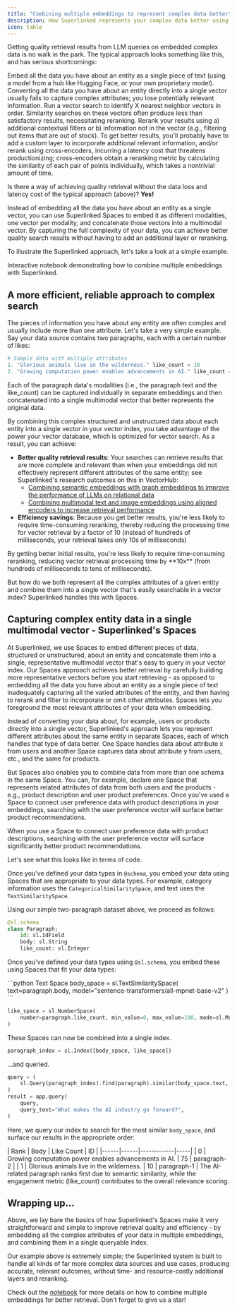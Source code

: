 ```yaml
---
title: "Combining multiple embeddings to represent complex data better"
description: How Superlinked represents your complex data better using multiple embedding spaces.
icon: table
---
```


Getting quality retrieval results from LLM queries on embedded complex data is no walk in the park. The typical approach looks something like this, and has serious shortcomings:

<Steps>
<Step title="Embed all entity data as single text">
  Embed all the data you have about an entity as a single piece of text (using a model from a hub like Hugging Face, or your own proprietary model).

  <Warning>
  Converting all the data you have about an entity directly into a single vector usually fails to capture complex attributes; you lose potentially relevant information.
  </Warning>
</Step>

<Step title="Run vector similarity search">
  Run a vector search to identify X nearest neighbor vectors in order.

  <Warning>
  Similarity searches on these vectors often produce less than satisfactory results, necessitating reranking.
  </Warning>
</Step>

<Step title="Rerank results with additional filters">
  Rerank your results using a) additional contextual filters or b) information not in the vector (e.g., filtering out items that are out of stock).

  <Warning>
  To get better results, you'll probably have to add a custom layer to incorporate additional relevant information, and/or rerank using cross-encoders, incurring a latency cost that threatens productionizing; cross-encoders obtain a reranking metric by calculating the similarity of each pair of points individually, which takes a nontrivial amount of time.
  </Warning>
</Step>
</Steps>

Is there a way of achieving quality retrieval without the data loss and latency cost of the typical approach (above)? **Yes!**

Instead of embedding all the data you have about an entity as a single vector, you can use Superlinked Spaces to embed it as different modalities, one vector per modality, and concatenate those vectors into a multimodal vector. By capturing the full complexity of your data, you can achieve better quality search results without having to add an additional layer or reranking.

To illustrate the Superlinked approach, let's take a look at a simple example.

<Card title="Follow along in this Colab" icon="code" href="https://colab.research.google.com/github/superlinked/superlinked/blob/main/notebook/feature/combine_multiple_embeddings.ipynb">
Interactive notebook demonstrating how to combine multiple embeddings with Superlinked.
</Card>

## A more efficient, reliable approach to complex search

The pieces of information you have about any entity are often complex and usually include more than one attribute. Let's take a very simple example. Say your data source contains two paragraphs, each with a certain number of likes:

```python
# Sample data with multiple attributes
1. "Glorious animals live in the wilderness." like_count = 10
2. "Growing computation power enables advancements in AI." like_count = 75
```

Each of the paragraph data's modalities (i.e., the paragraph text and the like_count) can be captured individually in separate embeddings and then concatenated into a single multimodal vector that better represents the original data.

By combining this complex structured and unstructured data about each entity into a single vector in your vector index, you take advantage of the power your vector database, which is optimized for vector search. As a result, you can achieve:

- **Better quality retrieval results**: Your searches can retrieve results that are more complete and relevant than when your embeddings did not effectively represent different attributes of the same entity; see Superlinked's research outcomes on this in VectorHub:
  - [Combining semantic embeddings with graph embeddings to improve the performance of LLMs on relational data](https://superlinked.com/vectorhub/articles/answering-questions-knowledge-graph-embeddings)
  - [Combining multimodal text and image embeddings using aligned encoders to increase retrieval performance](https://superlinked.com/vectorhub/articles/retrieval-from-image-text-modalities)
- **Efficiency savings**: Because you get better results, you're less likely to require time-consuming reranking, thereby reducing the processing time for vector retrieval by a factor of 10 (instead of hundreds of milliseconds, your retrieval takes only 10s of milliseconds)

<Tip>
By getting better initial results, you're less likely to require time-consuming reranking, reducing vector retrieval processing time by **10x** (from hundreds of milliseconds to tens of milliseconds).
</Tip>

But how do we both represent all the complex attributes of a given entity and combine them into a single vector that's easily searchable in a vector index?
Superlinked handles this with Spaces.

## Capturing complex entity data in a single multimodal vector - Superlinked's Spaces

At Superlinked, we use Spaces to embed different pieces of data, structured or unstructured, about an entity and concatenate them into a single, representative multimodal vector that's easy to query in your vector index. Our Spaces approach achieves better retrieval by carefully building more representative vectors before you start retrieving - as opposed to embedding all the data you have about an entity as a single piece of text inadequately capturing all the varied attributes of the entity, and then having to rerank and filter to incorporate or omit other attributes. Spaces lets you foreground the most relevant attributes of your data when embedding.

Instead of converting your data about, for example, users or products directly into a single vector, Superlinked's approach lets you represent different attributes about the same entity in separate Spaces, each of which handles that type of data better. One Space handles data about attribute x from users and another Space captures data about attribute y from users, etc., and the same for products.

But Spaces also enables you to combine data from more than one schema in the same Space. You can, for example, declare one Space that represents related attributes of data from both users and the products - e.g., product description and user product preferences. Once you've used a Space to connect user preference data with product descriptions in your embeddings, searching with the user preference vector will surface better product recommendations.

<Info>
When you use a Space to connect user preference data with product descriptions, searching with the user preference vector will surface significantly better product recommendations.
</Info>

Let's see what this looks like in terms of code.

Once you've defined your data types in `@schema`, you embed your data using Spaces that are appropriate to your data types. For example, category information uses the `CategoricalSimilaritySpace`, and text uses the `TextSimilaritySpace`.

Using our simple two-paragraph dataset above, we proceed as follows:

```python
@sl.schema
class Paragraph:
    id: sl.IdField
    body: sl.String
    like_count: sl.Integer
```

Once you've defined your data types using `@sl.schema`, you embed these using Spaces that fit your data types:

<CodeGroup>
```python Text Space
body_space = sl.TextSimilaritySpace(
    text=paragraph.body, model="sentence-transformers/all-mpnet-base-v2"
)
```

```python Number Space
like_space = sl.NumberSpace(
    number=paragraph.like_count, min_value=0, max_value=100, mode=sl.Mode.MAXIMUM
)
```
</CodeGroup>

These Spaces can now be combined into a single index.

```python
paragraph_index = sl.Index([body_space, like_space])
```

…and queried.

```python
query = (
    sl.Query(paragraph_index).find(paragraph).similar(body_space.text, sl.Param("query_text")).select_all()
)
result = app.query(
    query,
    query_text="What makes the AI industry go forward?",
)
```

Here, we query our index to search for the most similar `body_space`, and surface our results in the appropriate order:

<Frame>
| Rank | Body | Like Count | ID |
|------|------|------------|-----|
| 0 | Growing computation power enables advancements in AI. | 75 | paragraph-2 |
| 1 | Glorious animals live in the wilderness. | 10 | paragraph-1 |
</Frame>

<Check>
The AI-related paragraph ranks first due to semantic similarity, while the engagement metric (like_count) contributes to the overall relevance scoring.
</Check>

## Wrapping up…

Above, we lay bare the basics of how Superlinked's Spaces make it very straightforward and simple to improve retrieval quality and efficiency - by embedding all the complex attributes of your data in multiple embeddings, and combining them in a single queryable index.

Our example above is extremely simple; the Superlinked system is built to handle all kinds of far more complex data sources and use cases, producing accurate, relevant outcomes, without time- and resource-costly additional layers and reranking.

Check out the [notebook](https://github.com/superlinked/superlinked/blob/main/notebook/feature/combine_multiple_embeddings.ipynb) for more details on how to combine multiple embeddings for better retrieval. Don't forget to give us a star!
